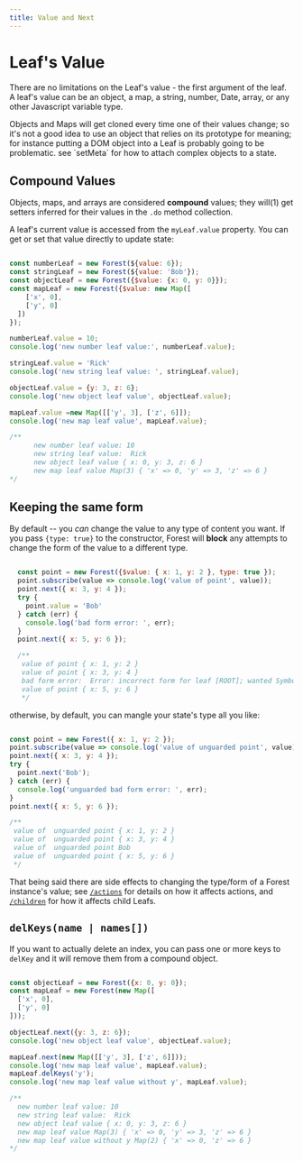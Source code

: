 ```yaml
---
title: Value and Next
---
```


# Leaf's Value

There are no limitations on the Leaf's value - the first argument of the leaf. A leaf's value can be an object, a map,
a string, number, Date, array, or any other Javascript variable type.

<div className="callout">
  Objects and Maps will get cloned every time one of their values change; so it's not a good idea to use an object that
  relies on its prototype for meaning; for instance putting a DOM object into a Leaf is probably going to be
  problematic.
  see `setMeta` for how to attach complex objects to a state.
</div>

## Compound Values

Objects, maps, and arrays are considered **compound** values;
they will(1) get setters inferred for their values in the `.do` method collection.

A leaf's current value is accessed from the `myLeaf.value` property.
You can get or set that value directly to update state:

```javascript

const numberLeaf = new Forest(${value: 6});
const stringLeaf = new Forest(${value: 'Bob'});
const objectLeaf = new Forest({$value: {x: 0, y: 0}});
const mapLeaf = new Forest({$value: new Map([
    ['x', 0],
    ['y', 0]
  ])
});

numberLeaf.value = 10;
console.log('new number leaf value:', numberLeaf.value);

stringLeaf.value = 'Rick'
console.log('new string leaf value: ', stringLeaf.value);

objectLeaf.value = {y: 3, z: 6};
console.log('new object leaf value', objectLeaf.value);

mapLeaf.value =new Map([['y', 3], ['z', 6]]);
console.log('new map leaf value', mapLeaf.value);

/**
      new number leaf value: 10
      new string leaf value:  Rick
      new object leaf value { x: 0, y: 3, z: 6 }
      new map leaf value Map(3) { 'x' => 0, 'y' => 3, 'z' => 6 }
*/

```

## Keeping the same form

By default -- you _can_ change the value to any type of content you want.
If you pass `{type: true}` to the constructor,
Forest will **block** any attempts to change the form of the value to a different type.

```javascript

  const point = new Forest({$value: { x: 1, y: 2 }, type: true });
  point.subscribe(value => console.log('value of point', value));
  point.next({ x: 3, y: 4 });
  try {
    point.value = 'Bob'
  } catch (err) {
    console.log('bad form error: ', err);
  }
  point.next({ x: 5, y: 6 });

  /**
   value of point { x: 1, y: 2 }
   value of point { x: 3, y: 4 }
   bad form error:  Error: incorrect form for leaf [ROOT]; wanted Symbol(form:object), got Symbol(form:value)...
   value of point { x: 5, y: 6 }
   */

````

otherwise, by default, you can mangle your state's type all you like:

```javascript

const point = new Forest({ x: 1, y: 2 });
point.subscribe(value => console.log('value of unguarded point', value));
point.next({ x: 3, y: 4 });
try {
  point.next('Bob');
} catch (err) {
  console.log('unguarded bad form error: ', err);
}
point.next({ x: 5, y: 6 });

/**
 value of  unguarded point { x: 1, y: 2 }
 value of  unguarded point { x: 3, y: 4 }
 value of  unguarded point Bob
 value of  unguarded point { x: 5, y: 6 }
 */

```

That being said there are side effects to changing the type/form of a Forest instance's value;
see [`/actions`](/actions) for details on how it affects actions, and [`/children`]([/children) for how it affects
child Leafs.

## `delKeys(name | names[])`

If you want to actually delete an index, you can pass one or more keys to `delKey` and it will remove them from a compound
object.

```javascript

const objectLeaf = new Forest({x: 0, y: 0});
const mapLeaf = new Forest(new Map([
  ['x', 0],
  ['y', 0]
]));

objectLeaf.next({y: 3, z: 6});
console.log('new object leaf value', objectLeaf.value);

mapLeaf.next(new Map([['y', 3], ['z', 6]]));
console.log('new map leaf value', mapLeaf.value);
mapLeaf.delKeys('y');
console.log('new map leaf value without y', mapLeaf.value);

/**
  new number leaf value: 10
  new string leaf value:  Rick
  new object leaf value { x: 0, y: 3, z: 6 }
  new map leaf value Map(3) { 'x' => 0, 'y' => 3, 'z' => 6 }
  new map leaf value without y Map(2) { 'x' => 0, 'z' => 6 }
*/

```

